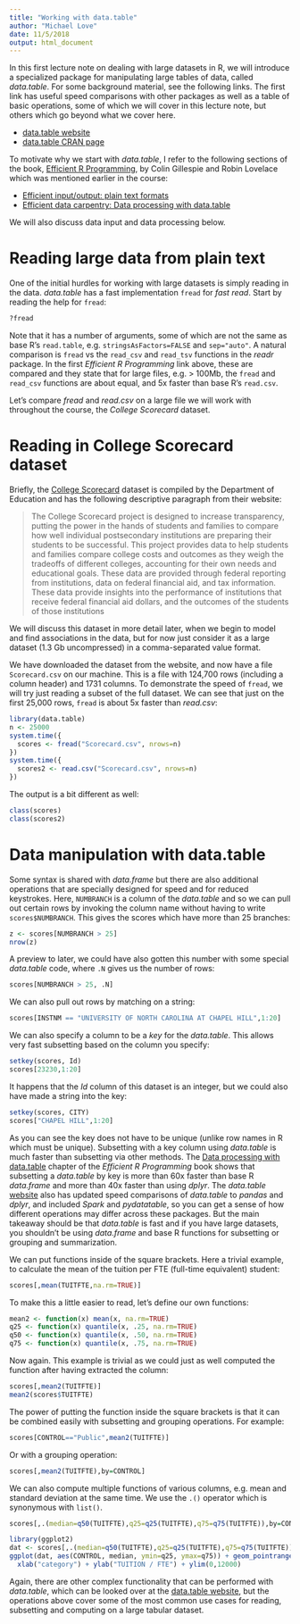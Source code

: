 ```yaml
---
title: "Working with data.table"
author: "Michael Love"
date: 11/5/2018
output: html_document
---
```


In this first lecture note on dealing with large datasets in R, we
will introduce a specialized package for manipulating large tables of
data, called *data.table*. For some background material, see the
following links. The first link has useful speed comparisons with
other packages as well as a table of basic operations, some of which
we will cover in this lecture note, but others which go beyond what we
cover here.

* [data.table website](https://github.com/Rdatatable/data.table/wiki)
* [data.table CRAN page](https://cran.r-project.org/web/packages/data.table/)

To motivate why we start with *data.table*, I refer to the following
sections of the book, 
[Efficient R Programming](https://csgillespie.github.io/efficientR), 
by Colin Gillespie and Robin Lovelace which was mentioned earlier in
the course:

* [Efficient input/output: plain text formats](https://csgillespie.github.io/efficientR/input-output.html#fread)
* [Efficient data carpentry: Data processing with data.table](https://csgillespie.github.io/efficientR/data-carpentry.html#data-processing-with-data.table)

We will also discuss data input and data processing below.

# Reading large data from plain text

One of the initial hurdles for working with large datasets is simply
reading in the data. *data.table* has a fast implementation `fread`
for *fast read*. Start by reading the help for `fread`:

```r
?fread
```

Note that it has a number of arguments, some of which are not the same
as base R's `read.table`, e.g. `stringsAsFactors=FALSE` and
`sep="auto"`. A natural comparison is `fread` vs the `read_csv` and
`read_tsv` functions in the *readr* package. In the first 
*Efficient R Programming* link above, these
are compared and they state that for large files, e.g. > 100Mb, the
`fread` and `read_csv` functions are about equal, and 5x faster than
base R's `read.csv`.

Let's compare *fread* and *read.csv* on a large file we will work with
throughout the course, the *College Scorecard* dataset.

# Reading in College Scorecard dataset

Briefly, the 
[College Scorecard](https://collegescorecard.ed.gov/data/) dataset is
compiled by the Department of Education and has the following
descriptive paragraph from their website:

> The College Scorecard project is designed to increase transparency, putting the power in the hands of
> students and families to compare how well individual postsecondary institutions are preparing their
> students to be successful. This project provides data to help students and families compare college costs
> and outcomes as they weigh the tradeoffs of different colleges, accounting for their own needs and
> educational goals.
> These data are provided through federal reporting from institutions, data on federal financial aid, and
> tax information. These data provide insights into the performance of institutions that receive federal
> financial aid dollars, and the outcomes of the students of those institutions

We will discuss this dataset in more detail later, when we begin to
model and find associations in the data, but for now just consider it
as a large dataset (1.3 Gb uncompressed) in a comma-separated value
format. 

We have downloaded the dataset from the website, and now have a file
`Scorecard.csv` on our machine. This is a file with 124,700 rows
(including a column header) and 1731 columns. To demonstrate the speed
of `fread`, we will try just reading a subset of the full dataset.
We can see that just on the first 25,000 rows, `fread` is about 5x
faster than *read.csv*:

```r
library(data.table)
n <- 25000
system.time({
  scores <- fread("Scorecard.csv", nrows=n)
})
system.time({
  scores2 <- read.csv("Scorecard.csv", nrows=n)
})
```

The output is a bit different as well:

```r
class(scores)
class(scores2)
```

# Data manipulation with data.table

Some syntax is shared with *data.frame* but there are also additional
operations that are specially designed for speed and for reduced
keystrokes. Here, `NUMBRANCH` is a column of the *data.table* and so
we can pull out certain rows by invoking the column name without
having to write `scores$NUMBRANCH`. This gives the scores which have
more than 25 branches:

```r
z <- scores[NUMBRANCH > 25]
nrow(z)
```

A preview to later, we could have also gotten this number with some
special *data.table* code, where `.N` gives us the number of rows:

```r
scores[NUMBRANCH > 25, .N]
```

We can also pull out rows by matching on a string:

```r
scores[INSTNM == "UNIVERSITY OF NORTH CAROLINA AT CHAPEL HILL",1:20]
```

We can also specify a column to be a *key* for the *data.table*. This
allows very fast subsetting based on the column you specify:

```r
setkey(scores, Id)
scores[23230,1:20]
```

It happens that the *Id* column of this dataset is an integer, but we
could also have made a string into the key: 

```r
setkey(scores, CITY)
scores["CHAPEL HILL",1:20]
```

As you can see the key does not have to be unique (unlike row names in 
R which must be unique). Subsetting with a key column using
*data.table* is much faster than subsetting via other methods. The 
[Data processing with data.table](https://csgillespie.github.io/efficientR/data-carpentry.html#data-processing-with-data.table)
chapter of the *Efficient R Programming* book shows that subsetting a
*data.table* by key is more than 60x faster than base R *data.frame*
and more than 40x faster than using *dplyr*.
The *data.table* 
[website](https://github.com/Rdatatable/data.table/wiki)
also has updated speed comparisons of 
*data.table* to *pandas* and *dplyr*, and included *Spark* and
*pydatatable*, so you can get a sense of how different operations may
differ across these packages. But the main takeaway should be that
*data.table* is fast and if you have large datasets, you shouldn't be
using *data.frame* and base R functions for subsetting or grouping and
summarization.

We can put functions inside of the square brackets. Here a trivial
example, to calculate the mean of the tuition per FTE (full-time
equivalent) student:

```r
scores[,mean(TUITFTE,na.rm=TRUE)]
```

To make this a little easier to read, let's define our own functions:

```r
mean2 <- function(x) mean(x, na.rm=TRUE)
q25 <- function(x) quantile(x, .25, na.rm=TRUE)
q50 <- function(x) quantile(x, .50, na.rm=TRUE)
q75 <- function(x) quantile(x, .75, na.rm=TRUE)
```

Now again. This example is trivial as we could just as well computed
the function after having extracted the column:

```r
scores[,mean2(TUITFTE)]
mean2(scores$TUITFTE)
```

The power of putting the function inside the square brackets is that
it can be combined easily with subsetting and grouping operations. For
example:

```r
scores[CONTROL=="Public",mean2(TUITFTE)]
```

Or with a grouping operation:

```r
scores[,mean2(TUITFTE),by=CONTROL]
```

We can also compute multiple functions of various columns, e.g. mean
and standard deviation at the same time. We use the `.()` operator
which is synonymous with `list()`.

```r
scores[,.(median=q50(TUITFTE),q25=q25(TUITFTE),q75=q75(TUITFTE)),by=CONTROL]
```

```r
library(ggplot2)
dat <- scores[,.(median=q50(TUITFTE),q25=q25(TUITFTE),q75=q75(TUITFTE)),by=CONTROL]
ggplot(dat, aes(CONTROL, median, ymin=q25, ymax=q75)) + geom_pointrange() +
  xlab("category") + ylab("TUITION / FTE") + ylim(0,12000)
```

Again, there are other complex functionality that can be performed
with *data.table*, which can be looked over at
the
[data.table website](https://github.com/Rdatatable/data.table/wiki),
but the operations above cover some of the most common use cases for
reading, subsetting and computing on a large tabular dataset.
